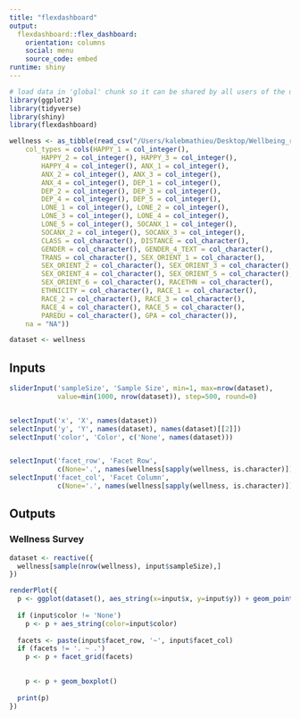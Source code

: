 ```yaml
---
title: "flexdashboard"
output: 
  flexdashboard::flex_dashboard:
    orientation: columns
    social: menu
    source_code: embed
runtime: shiny
---
```


```r
# load data in 'global' chunk so it can be shared by all users of the dashboard
library(ggplot2)
library(tidyverse)
library(shiny)
library(flexdashboard)

wellness <- as_tibble(read_csv("/Users/kalebmathieu/Desktop/Wellbeing_raw_data/Wellness_working_directory/wellness survey/Likert_Dat_Cleaned.csv", 
    col_types = cols(HAPPY_1 = col_integer(), 
        HAPPY_2 = col_integer(), HAPPY_3 = col_integer(), 
        HAPPY_4 = col_integer(), ANX_1 = col_integer(), 
        ANX_2 = col_integer(), ANX_3 = col_integer(), 
        ANX_4 = col_integer(), DEP_1 = col_integer(), 
        DEP_2 = col_integer(), DEP_3 = col_integer(), 
        DEP_4 = col_integer(), DEP_5 = col_integer(), 
        LONE_1 = col_integer(), LONE_2 = col_integer(), 
        LONE_3 = col_integer(), LONE_4 = col_integer(), 
        LONE_5 = col_integer(), SOCANX_1 = col_integer(), 
        SOCANX_2 = col_integer(), SOCANX_3 = col_integer(), 
        CLASS = col_character(), DISTANCE = col_character(), 
        GENDER = col_character(), GENDER_4_TEXT = col_character(), 
        TRANS = col_character(), SEX_ORIENT_1 = col_character(), 
        SEX_ORIENT_2 = col_character(), SEX_ORIENT_3 = col_character(), 
        SEX_ORIENT_4 = col_character(), SEX_ORIENT_5 = col_character(), 
        SEX_ORIENT_6 = col_character(), RACETHN = col_character(), 
        ETHNICITY = col_character(), RACE_1 = col_character(), 
        RACE_2 = col_character(), RACE_3 = col_character(), 
        RACE_4 = col_character(), RACE_5 = col_character(), 
        PAREDU = col_character(), GPA = col_character()), 
    na = "NA"))

dataset <- wellness
```

Inputs {.sidebar}
-----------------------------------------------------------------------

```r

sliderInput('sampleSize', 'Sample Size', min=1, max=nrow(dataset),
            value=min(1000, nrow(dataset)), step=500, round=0)


selectInput('x', 'X', names(dataset))
selectInput('y', 'Y', names(dataset), names(dataset)[[2]])
selectInput('color', 'Color', c('None', names(dataset)))


selectInput('facet_row', 'Facet Row',
            c(None='.', names(wellness[sapply(wellness, is.character)])))
selectInput('facet_col', 'Facet Column',
            c(None='.', names(wellness[sapply(wellness, is.character)])))
```

Outputs
-----------------------------------------------------------------------

### Wellness Survey

```r

dataset <- reactive({
  wellness[sample(nrow(wellness), input$sampleSize),]
})

renderPlot({
  p <- ggplot(dataset(), aes_string(x=input$x, y=input$y)) + geom_point()
  
  if (input$color != 'None')
    p <- p + aes_string(color=input$color)
  
  facets <- paste(input$facet_row, '~', input$facet_col)
  if (facets != '. ~ .')
    p <- p + facet_grid(facets)

  
    p <- p + geom_boxplot()
  
  print(p)
})
```